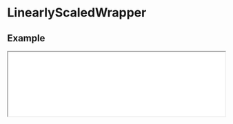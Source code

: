 
# LinearlyScaledWrapper

## Example

<iframe
  src="/examples/linearly-scaled-wrapper"
  height={500}
  width="100%"
  className="mt-6 mb-6 rounded-xl border border-slate-200"
/>

<Cards>
  <Card
    className="border border-slate-100 transition-all duration-400 bg-slate-50 overflow-hidden hover:shadow-md"
    title={
      <div className="flex items-center gap-4 justify-center w-full text-slate-700">
        <Icon icon="cib:codesandbox" className="text-2xl" />
        <div>View on CodeSandbox</div>
      </div>
    }
    target="_blank"
    href="https://codesandbox.io/s/scrollery-linearly-scaled-demo-92555m"
  />
</Cards>

<Tabs items={["index.tsx", "styles.css"]}>
  <Tab>

```javascript filename="index.tsx" copy
import { LinearlyScaledWrapper } from "@nguyend-nam/scrollery-ts";
import "./styles.css";

export default function LinearlyScaledWrapperDemo() {
  return (
    <div className="layout">
      <h1 className="heading">
        <code>LinearlyScaledWrapper</code>
      </h1>

      <LinearlyScaledWrapper className="item-wrapper">
        <div className="item" />
      </LinearlyScaledWrapper>
    </div>
  );
}
```

  </Tab>
  <Tab>

```css filename="styles.css" copy
.layout {
  padding: 32px 0;
}

.heading {
  color: #018383;
  margin-bottom: 100px;
  padding: 0 32px;
}

.item-wrapper {
  width: 100%;
  margin-top: 300px;
  margin-bottom: 800px;
  display: flex;
  justify-content: center;
}

.item {
  border-radius: 16px;
  height: 100%;
  background-color: #02a8a8;
}
```

  </Tab>
</Tabs>

## API

| Name              | Type            | Default | Description                                                        | Required |
| ----------------- | --------------- | ------- | ------------------------------------------------------------------ | -------- |
| **children**      | `JSX.Element`   |         | The single image for the content you want to animate on scroll     | &check;  |
| **style**         | `CSSProperties` |         | The styles you want to apply to the wrapper                        |          |
| **className**     | `string`        |         | The classes you want to apply to the wrapper                       |          |
| **itemStyle**     | `CSSProperties` |         | The styles you want to apply to each item                          |          |
| **itemClassName** | `string`        |         | The classes you want to apply to each item                         |          |
| **isSticky**      | `boolean`       | `true`  | If `true`, then the image stays inside the viewport when animating |          |
| **from**          | `number`        | `100`   | The starting size of the image                                     |          |
| **to**            | `number`        |         | The ending size of the image                                       |          |
